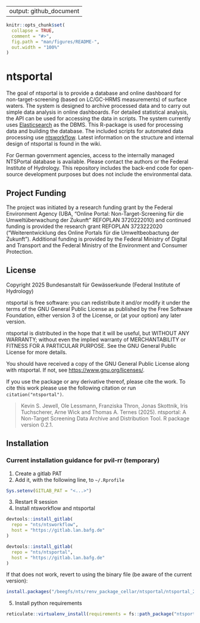 
---
output: github_document
---

<!-- README.md is generated from README.Rmd. Please edit README.Rmd -->

```r
knitr::opts_chunk$set(
  collapse = TRUE,
  comment = "#>",
  fig.path = "man/figures/README-",
  out.width = "100%"
)
```

# ntsportal


The goal of ntsportal is to provide a database and online dashboard for non-target-screening (based on LC/GC-HRMS measurements) of surface waters. The system is designed to archive processed data and to carry out simple data analysis in online dashboards. For detailed statistical analysis, the API can be used for accessing the data in scripts. The system currently uses [Elasticsearch](https://www.elastic.co/guide/en/elasticsearch/reference/current/index.html) as the DBMS. This R-package is used for processing data and building the database. The included scripts for automated data processing use [ntsworkflow](https://github.com/bafg-bund/ntsworkflow). Latest information on the structure and internal design of ntsportal is found in the wiki.

For German government agencies, access to the internally managed NTSPortal database is available. Please contact the authors or the Federal Institute of Hydrology. This repository includes the back-end code for open-source development purposes but does not include the environmental data.

## Project Funding

The project was initiated by a research funding grant by the Federal Environment Agency (UBA, "Online Portal: Non-Target-Screening für die Umweltüberwachung der Zukunft" REFOPLAN 3720222010) and continued funding is provided the research grant REFOPLAN 3723222020 ("Weiterentwicklung des Online Portals für die Umweltbeobactung der Zukunft"). Additional funding is provided by the Federal Ministry of Digital and Transport and the Federal Ministry of the Environment and Consumer Protection.

## License

Copyright 2025 Bundesanstalt für Gewässerkunde (Federal Institute of Hydrology)

ntsportal is free software: you can redistribute it and/or modify it under the 
terms of the GNU General Public License as published by the Free Software 
Foundation, either version 3 of the License, or (at your option) any 
later version.

ntsportal is distributed in the hope that it will be useful, but WITHOUT ANY 
WARRANTY; without even the implied warranty of MERCHANTABILITY or FITNESS 
FOR A PARTICULAR PURPOSE. See the GNU General Public License for more details.

You should have received a copy of the GNU General Public License along 
with ntsportal. If not, see <https://www.gnu.org/licenses/>.

If you use the package or any derivative thereof, please cite the work.
To cite this work please use the following citation or run `citation("ntsportal")`.

> Kevin S. Jewell, Ole Lessmann, Franziska Thron, Jonas Skottnik, Iris Tuchscherer, Arne Wick and Thomas A. Ternes (2025). 
> ntsportal: A Non-Target Screening Data Archive and Distribution Tool. R package version 0.2.1.

## Installation

### Current installation guidance for pvil-rr (temporary)

1) Create a gitlab PAT
2) Add it, with the following line, to `~/.Rprofile`

```r
Sys.setenv(GITLAB_PAT = "<...>")
```
3) Restart R session
4) Install ntsworkflow and ntsportal

```r
devtools::install_gitlab(
  repo = "nts/ntsworkflow",
  host = "https://gitlab.lan.bafg.de"
)

devtools::install_gitlab(
  repo = "nts/ntsportal",
  host = "https://gitlab.lan.bafg.de"
)
```

If that does not work, revert to using the binary file (be aware of the current version):

```r
install.packages("/beegfs/nts/renv_package_cellar/ntsportal/ntsportal_25.1.tar.gz")
```


5) Install python requirements

```r
reticulate::virtualenv_install(requirements = fs::path_package("ntsportal", "pythonElasticComm", "requirements.txt"))
```




